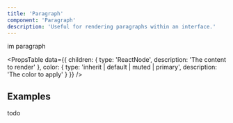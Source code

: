 ```yaml
---
title: 'Paragraph'
component: 'Paragraph'
description: 'Useful for rendering paragraphs within an interface.'
---
```


<Paragraph>im paragraph</Paragraph>

<PropsTable
  data={{
    children: {
      type: 'ReactNode',
      description: 'The content to render'
    },
    color: {
      type: 'inherit | default | muted | primary',
      description: 'The color to apply'
    }
  }}
/>

## Examples

todo
